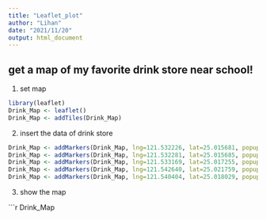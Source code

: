 ```yaml
---
title: "Leaflet_plot"
author: "Lihan"
date: "2021/11/20"
output: html_document
---
```

## get a map of my favorite drink store near school!

1. set map

```r
library(leaflet)
Drink_Map <- leaflet()
Drink_Map <- addTiles(Drink_Map)

```
2. insert the data of drink store

```r
Drink_Map <- addMarkers(Drink_Map, lng=121.532226, lat=25.015681, popup="五桐號") 
Drink_Map <- addMarkers(Drink_Map, lng=121.532281, lat=25.015685, popup="麻古茶坊")
Drink_Map <- addMarkers(Drink_Map, lng=121.533169, lat=25.017255, popup="日日裝茶")
Drink_Map <- addMarkers(Drink_Map, lng=121.542640, lat=25.021759, popup="方最茗品")
Drink_Map <- addMarkers(Drink_Map, lng=121.540404, lat=25.018029, popup="水雲堂")
```

3. show the map 

```r
Drink_Map
